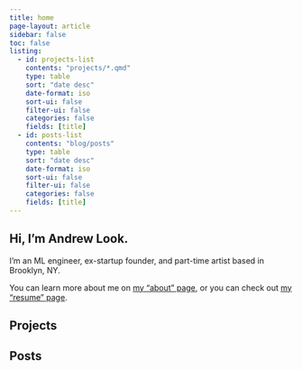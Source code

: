 ```yaml
---
title: home
page-layout: article
sidebar: false
toc: false
listing:
  - id: projects-list
    contents: "projects/*.qmd"
    type: table
    sort: "date desc"
    date-format: iso
    sort-ui: false
    filter-ui: false
    categories: false
    fields: [title]
  - id: posts-list
    contents: "blog/posts"
    type: table
    sort: "date desc"
    date-format: iso
    sort-ui: false
    filter-ui: false
    categories: false
    fields: [title]
---
```


## Hi, I'm Andrew Look.

I'm an ML engineer, ex-startup founder, and part-time artist based in Brooklyn, NY.

You can learn more about me on [my "about" page](about/index.qmd), or you can check out [my "resume" page](resume/index.qmd).

## Projects

:::{#projects-list}
:::

## Posts

:::{#posts-list}
:::